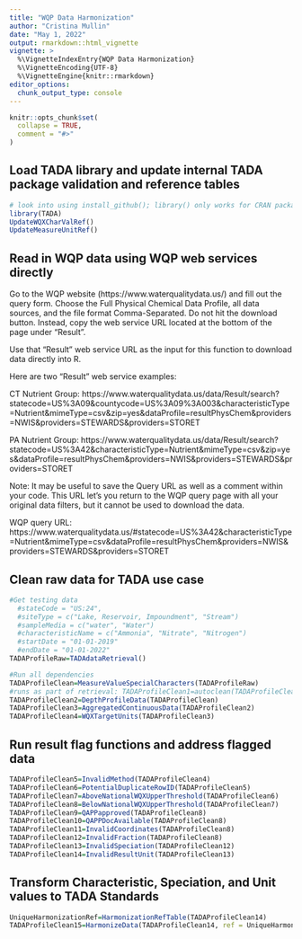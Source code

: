 ```yaml
---
title: "WQP Data Harmonization"
author: "Cristina Mullin"
date: "May 1, 2022"
output: rmarkdown::html_vignette
vignette: >
  %\VignetteIndexEntry{WQP Data Harmonization}
  %\VignetteEncoding{UTF-8}
  %\VignetteEngine{knitr::rmarkdown}
editor_options: 
  chunk_output_type: console
---
```

```r
knitr::opts_chunk$set(
  collapse = TRUE,
  comment = "#>"
)
```

## Load TADA library and update internal TADA package validation and reference tables
```r
# look into using install_github(); library() only works for CRAN packages
library(TADA)
UpdateWQXCharValRef()
UpdateMeasureUnitRef()
```

## Read in WQP data using WQP web services directly 

Go to the WQP website (https://www.waterqualitydata.us/) and fill out the 
query form. Choose the Full Physical Chemical Data Profile, all data sources, 
and the file format Comma-Separated. Do not hit the download button. Instead, 
copy the web service URL located at the bottom of the page under "Result". 

Use that "Result" web service URL as the input for this function to download data 
directly into R.  

Here are two "Result" web service examples: 

CT Nutrient Group: https://www.waterqualitydata.us/data/Result/search?statecode=US%3A09&countycode=US%3A09%3A003&characteristicType=Nutrient&mimeType=csv&zip=yes&dataProfile=resultPhysChem&providers=NWIS&providers=STEWARDS&providers=STORET

PA Nutrient Group: https://www.waterqualitydata.us/data/Result/search?statecode=US%3A42&characteristicType=Nutrient&mimeType=csv&zip=yes&dataProfile=resultPhysChem&providers=NWIS&providers=STEWARDS&providers=STORET

Note: It may be useful to save the Query URL as well as a comment within 
your code. This URL let's you return to the WQP query page with all your 
original data filters, but it cannot be used to download the data.

WQP query URL: https://www.waterqualitydata.us/#statecode=US%3A42&characteristicType=Nutrient&mimeType=csv&dataProfile=resultPhysChem&providers=NWIS&providers=STEWARDS&providers=STORET

## Clean raw data for TADA use case
```r
#Get testing data
  #stateCode = "US:24",
  #siteType = c("Lake, Reservoir, Impoundment", "Stream")
  #sampleMedia = c("water", "Water")
  #characteristicName = c("Ammonia", "Nitrate", "Nitrogen")
  #startDate = "01-01-2019"
  #endDate = "01-01-2022"
TADAProfileRaw=TADAdataRetrieval()

#Run all dependencies
TADAProfileClean=MeasureValueSpecialCharacters(TADAProfileRaw)
#runs as part of retrieval: TADAProfileClean1=autoclean(TADAProfileClean)
TADAProfileClean2=DepthProfileData(TADAProfileClean)
TADAProfileClean3=AggregatedContinuousData(TADAProfileClean2)
TADAProfileClean4=WQXTargetUnits(TADAProfileClean3)
```

## Run result flag functions and address flagged data
```r
TADAProfileClean5=InvalidMethod(TADAProfileClean4)
TADAProfileClean6=PotentialDuplicateRowID(TADAProfileClean5)
TADAProfileClean7=AboveNationalWQXUpperThreshold(TADAProfileClean6)
TADAProfileClean8=BelowNationalWQXUpperThreshold(TADAProfileClean7)
TADAProfileClean9=QAPPapproved(TADAProfileClean8)
TADAProfileClean10=QAPPDocAvailable(TADAProfileClean8)
TADAProfileClean11=InvalidCoordinates(TADAProfileClean8)
TADAProfileClean12=InvalidFraction(TADAProfileClean8)
TADAProfileClean13=InvalidSpeciation(TADAProfileClean12)
TADAProfileClean14=InvalidResultUnit(TADAProfileClean13)
```

## Transform Characteristic, Speciation, and Unit values to TADA Standards
```r
UniqueHarmonizationRef=HarmonizationRefTable(TADAProfileClean14)
TADAProfileClean15=HarmonizeData(TADAProfileClean14, ref = UniqueHarmonizationRef)
```
